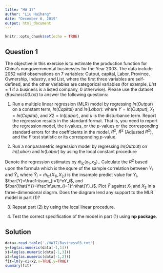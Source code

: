 ```yaml
---
title: "HW 17"
author: "Liu Huihang"
date: "December 6, 2019"
output: html_document
---
```


```r
knitr::opts_chunk$set(echo = TRUE)
```

## Question 1

The objective in this exercise is to estimate the production function for China’s nongovernmental businesses for the Year 2003. 
The data include $2052$ valid observations on $7$ variables: Output, capital, Labor, Province, Ownership, Industry, and List,  where the first three variables are self-defined, and the other variables are categorical variables (for example, $List = 1$ if a business is a listed company, $0$ otherwise). 
Please use the dataset (*Business03.txt*) to answer the following questions:

(1) Run a multiple linear regression (MLR) model by regressing $ln(Output)$ on a constant term, $ln(Capital)$ and $ln(Labor)$:
\begin{equation}
Y = m(X_1, X_2) + u
\end{equation}
where $Y=ln(Output)$, $X_1=ln(Capital)$, and $X2=ln(Labor)$, and $u$ is the disturbance term. Report the regression results in the standard format. That is, you need to report the regression model, the $t$-values, or the $p$-values or the corresponding standard errors for the coefficients in the model, $R^2$, $\bar{R}^2$ (Adjusted $R^2$), and the $F$ test statistic or its corresponding $p$-value.

(2) Run a nonparametric regression model by regressing $ln(Output)$ on $ln(Labor)$ and $ln(Labor)$ by using the local constant procedure
\begin{equation}
Y = m(X_1, X_2) + u
\end{equation}

Denote the regression estimates by $\hat{m}_{lc}(x_1,x_2).$. Calculate the $R^2$ based upon the formula
\begin{equation}
R^2=\frac{[\sum_{i=1}^n(Y_i-\bar{Y})(\hat{Y}_i-\bar{\hat{Y}}]^2}{\sum_{i=1}^n(Y_i-\bar{Y})^2\sum_{i=1}^n(\hat{Y}_i-\bar{\hat{Y}})^2},
\end{equation}
which is the squre of the sample correlation between $Y_i$ and $\hat{Y}_i$, where $\hat{Y}_i=\hat{m}_{lc}(X_{1i},X_{2i})$ is the insample predict value for $Y_i$,
$\bar{Y}=\frac1n\sum_{i=1}^nY_i$, and $\bar{\hat{Y}}=\frac1n\sum_{i=1}^n\hat{Y}_i$. 
Plot $\hat{Y}$ against $X_1$ and $X_2$ in a three-dimensional diagrm.
Does the diagram lend any support to the MLR model in part (1)?

(3) Repeat part (2) by using the local linear procedure. 

(4) Test the correct specification of the model in part (1) using **np package**.

## Solution

```r
data<-read.table('./HW17/Business03.txt')
y=log(as.numeric(data[-1,1]))
x1=log(as.numeric(data[-1,3]))
x2=log(as.numeric(data[-1,2]))
fit=lm(y~x1+x2,x=TRUE,y=TRUE)
summary(fit)

```